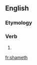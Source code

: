 ==English==

===Etymology===
{{suffix|shame|eth|alt2=(e)th|lang=en}}

===Verb===
{{head|en|verb form}}

# {{en-archaic third-person singular of|shame}}

[[fr:shameth]]